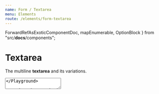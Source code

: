 ```yaml
---
name: Form / Textarea
menu: Elements
route: /elements/form-textarea
---
```



  ForwardRefAsExoticComponentDoc,
  mapEnumerable,
  OptionBlock
} from "src/__docs__/components";

# Textarea

The multiline **textarea** and its variations.

<Playground>
  <Textarea placeholder="e.g. Hello world" />
</Playground>

Using the standard `rows` prop, you can adjust the number of visibile rows.

<Playground>
  <Textarea rows={10} placeholder="10 lines of textarea" />
</Playground>

### Colors

Use the `color` prop to set the color of the `<Textarea>`.

<Playground>
  {() =>
    DEFAULTS.colors.map((color, i) => (
      <OptionBlock props={{ color }} index={i} key={i}>
        <Field>
          <Control>
            <Textarea color={color} placeholder={`${color} textarea`} />
          </Control>
        </Field>
      </OptionBlock>
    ))
  }
</Playground>

### Sizes

Use the `size` prop to set the size of the text in an `<Textarea>`.

<Playground>
  {() => {
    const sizes = TEXTAREA_DEFAULTS.sizes.map(size => ({ name: size, size }));
    sizes.splice(1, 0, { name: "normal", size: undefined });

    return sizes.map(({ name, size }, i) => (
      <OptionBlock props={{ size }} index={i} key={i}>
        <Field>
          <Control>
            <Textarea size={size} placeholder={`${name} textarea`} />
          </Control>
        </Field>
      </OptionBlock>
    ))

}}

</Playground>

### States

Use the `state` prop to force the state of the `<Textarea>`.

<Playground>
  {() => {
    const states = TEXTAREA_DEFAULTS.states.map(state => ({ name: state, state }));
    states.splice(0, 0, { name: "normal", size: undefined });

    return states.map(({ name, state }, i) => (
      <OptionBlock props={{ state }} index={i} key={i}>
        <Field>
          <Control>
            <Textarea state={state} placeholder={`${name} textarea`} />
          </Control>
        </Field>
      </OptionBlock>
    ))

}}

</Playground>

### Loading

Use the `loading` prop on the `<Control>` that contains the `<Textarea>` to add a loading spinner.
You can adjust the size of the spinner using the `size` prop on the `<Control>`.

<Playground>
  <Field>
    <Control size="small" loading>
      <Textarea size="small" placeholder="small loading textarea" />
    </Control>
  </Field>

<Field>
  <Control loading>
    <Textarea placeholder="normal loading textarea" />
  </Control>
</Field>

<Field>
  <Control size="medium" loading>
    <Textarea size="medium" placeholder="medium loading textarea" />
  </Control>
</Field>

  <Field>
    <Control size="large" loading>
      <Textarea size="large" placeholder="large loading textarea" />
    </Control>
  </Field>
</Playground>

### Disabled

Use the standard `disabled` prop to disable a `<Textarea>`.

<Playground>
  <Control>
    <Textarea placeholder="Disabled textarea" disabled />
  </Control>
</Playground>

### Read-only

Use the standard `readOnly` prop to make a `<Textarea>` read-only.

<Playground>
  <Control>
    <Textarea placeholder="Read-only textarea" readOnly />
  </Control>
</Playground>

### Fixed-size

Use the `fixedSize` prop of a `<Textarea>` to remove the user's ability to resize the textarea.

<Playground>
  <Control>
    <Textarea placeholder="Fixed-size textarea" fixedSize />
  </Control>
</Playground>

## API

<ForwardRefAsExoticComponentDoc
  component={Textarea}
  customize
  docPath="/form/textarea"
  props={{
    color: {
      description: "change the textarea's color",
      typeName: "string",
      typeTip: mapEnumerable(DEFAULTS.colors)
    },
    fixedSize: {
      description: "remove the drag handle from the textarea",
      typeName: "boolean"
    },
    size: {
      description: "change the textarea's size",
      typeName: "string",
      typeTip: mapEnumerable(TEXTAREA_DEFAULTS.sizes)
    },
    state: {
      description: "change the textarea's state",
      typeName: "string",
      typeTip: mapEnumerable(TEXTAREA_DEFAULTS.states)
    }
  }}
/>
